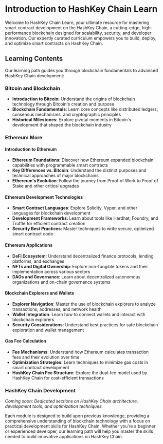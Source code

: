 # Introduction to HashKey Chain Learn

Welcome to HashKey Chain Learn, your ultimate resource for mastering smart contract development on the HashKey Chain, a cutting-edge, high-performance blockchain designed for scalability, security, and developer innovation. Our expertly curated curriculum empowers you to build, deploy, and optimize smart contracts on HashKey Chain.

## Learning Contents

Our learning path guides you through blockchain fundamentals to advanced HashKey Chain development:

### Bitcoin and Blockchain

- **Introduction to Bitcoin**: Understand the origins of blockchain technology through Bitcoin's creation and purpose
- **Blockchain Fundamentals**: Learn core concepts like distributed ledgers, consensus mechanisms, and cryptographic principles
- **Historical Milestones**: Explore pivotal moments in Bitcoin's development that shaped the blockchain industry

### Ethereum More

#### Introduction to Ethereum

- **Ethereum Foundations**: Discover how Ethereum expanded blockchain capabilities with programmable smart contracts
- **Key Differences vs. Bitcoin**: Understand the distinct purposes and technical approaches of major blockchains
- **Ethereum's Evolution**: Follow the journey from Proof of Work to Proof of Stake and other critical upgrades

#### Ethereum Development Technologies

- **Smart Contract Languages**: Explore Solidity, Vyper, and other languages for blockchain development
- **Development Frameworks**: Learn about tools like Hardhat, Foundry, and Truffle for efficient contract creation
- **Security Best Practices**: Master techniques to write secure, optimized smart contract code

#### Ethereum Applications

- **DeFi Ecosystem**: Understand decentralized finance protocols, lending platforms, and exchanges
- **NFTs and Digital Ownership**: Explore non-fungible tokens and their implementation across various sectors
- **DAOs and Governance**: Learn about decentralized autonomous organizations and on-chain governance systems

#### Blockchain Explorers and Wallets

- **Explorer Navigation**: Master the use of blockchain explorers to analyze transactions, addresses, and network health
- **Wallet Integration**: Learn how to connect wallets and interact with blockchain explorers
- **Security Considerations**: Understand best practices for safe blockchain exploration and wallet management

#### Gas Fee Calculation

- **Fee Mechanisms**: Understand how Ethereum calculates transaction fees and their evolution over time
- **Optimization Strategies**: Learn techniques to minimize gas costs in smart contract development
- **HashKey Chain Fee Structure**: Explore the dual-fee model used by HashKey Chain for cost-efficient transactions

### HashKey Chain Development

*Coming soon: Dedicated sections on HashKey Chain architecture, development tools, and optimization techniques.*

Each module is designed to build upon previous knowledge, providing a comprehensive understanding of blockchain technology with a focus on practical development skills for HashKey Chain. Whether you're a beginner or experienced developer, our learning path will help you master the skills needed to build innovative applications on HashKey Chain.

